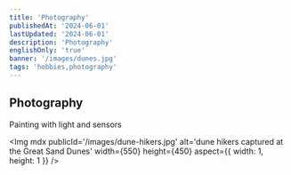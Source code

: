 ```yaml
---
title: 'Photography'
publishedAt: '2024-06-01'
lastUpdated: '2024-06-01'
description: 'Photography'
englishOnly: 'true'
banner: '/images/dunes.jpg'
tags: 'hobbies,photography'
---
```


## Photography

Painting with light and sensors

<Img
  mdx
  publicId='/images/dune-hikers.jpg'
  alt='dune hikers captured at the Great Sand Dunes'
  width={550}
  height={450}
  aspect={{ width: 1, height: 1 }}
/>
